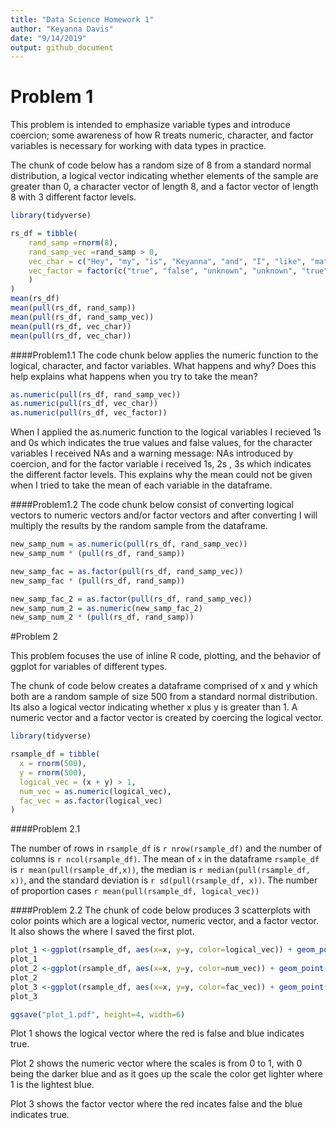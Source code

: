 ```yaml
---
title: "Data Science Homework 1"
author: "Keyanna Davis"
date: "9/14/2019"
output: github_document
---
```



# Problem 1

This problem is intended to emphasize variable types and introduce coercion; some awareness of how R treats numeric, character, and factor variables is necessary for working with data types in practice.


The chunk of code below has a random size of 8 from a standard normal distribution, a logical vector indicating whether elements of the sample are greater than 0, a character vector of length 8, and a factor vector of length 8 with 3 different factor levels.


```r
library(tidyverse)

rs_df = tibble(
    rand_samp =rnorm(8),
    rand_samp_vec =rand_samp > 0,
    vec_char = c("Hey", "my", "is", "Keyanna", "and", "I", "like", "math"),
    vec_factor = factor(c("true", "false", "unknown", "unknown", "true", "true", "false", "false")
    )
)
mean(rs_df)
mean(pull(rs_df, rand_samp))
mean(pull(rs_df, rand_samp_vec))
mean(pull(rs_df, vec_char))
mean(pull(rs_df, vec_char))
```

####Problem1.1
The code chunk below applies the numeric function to the logical, character, and factor variables. What happens and why? Does this help explains what happens when you try to take the mean?

```r
as.numeric(pull(rs_df, rand_samp_vec))
as.numeric(pull(rs_df, vec_char))
as.numeric(pull(rs_df, vec_factor))
```

When I applied the as.numeric function to the logical variables I recieved 1s and 0s which indicates the true values and false values, for the character variables I received NAs and a warning message: NAs introduced by coercion, and for the factor variable i received 1s, 2s , 3s which indicates the different factor levels. This explains why the mean could not be given when I tried to take the mean of each variable in the dataframe.


####Problem1.2
The code chunk below consist of converting logical vectors to numeric vectors and/or factor vectors and after converting I will multiply the results by the random sample from the dataframe. 

```r
new_samp_num = as.numeric(pull(rs_df, rand_samp_vec))
new_samp_num * (pull(rs_df, rand_samp))

new_samp_fac = as.factor(pull(rs_df, rand_samp_vec))
new_samp_fac * (pull(rs_df, rand_samp))

new_samp_fac_2 = as.factor(pull(rs_df, rand_samp_vec))
new_samp_num_2 = as.numeric(new_samp_fac_2)
new_samp_num_2 * (pull(rs_df, rand_samp))
```


#Problem 2

This problem focuses the use of inline R code, plotting, and the behavior of ggplot for variables of different types. 

The chunk of code below creates a dataframe comprised of x and y which both are a random sample of size 500 from a standard normal distribution. Its also a logical vector indicating whether x plus y is greater than 1. A numeric vector and a factor vector is created by coercing the logical vector. 


```r
library(tidyverse)

rsample_df = tibble(
  x = rnorm(500),
  y = rnorm(500),
  logical_vec = (x + y) > 1,
  num_vec = as.numeric(logical_vec),
  fac_vec = as.factor(logical_vec)
)

```


####Problem 2.1

The number of rows in `rsample_df` is `r nrow(rsample_df)` and the number of 
columns is `r ncol(rsample_df)`. The mean of `x` in the dataframe `rsample_df` is `r mean(pull(rsample_df,x))`, the median is `r median(pull(rsample_df, x))`, and the standard deviation is `r sd(pull(rsample_df, x))`. The number of proportion cases `r mean(pull(rsample_df, logical_vec))`



####Problem 2.2
The chunk of code below produces 3 scatterplots with color points which are a logical vector, numeric vector, and a factor vector. It also shows the where I saved the first plot. 


```r

plot_1 <-ggplot(rsample_df, aes(x=x, y=y, color=logical_vec)) + geom_point()
plot_1
plot_2 <-ggplot(rsample_df, aes(x=x, y=y, color=num_vec)) + geom_point()
plot_2
plot_3 <-ggplot(rsample_df, aes(x=x, y=y, color=fac_vec)) + geom_point()
plot_3

ggsave("plot_1.pdf", height=4, width=6)
```

Plot 1 shows the logical vector where the red is false and blue indicates true. 

Plot 2 shows the numeric vector where the scales is from 0 to 1, with 0 being the darker blue and as it goes up the scale the color get lighter where 1 is the lightest blue. 

Plot 3 shows the factor vector where the red incates false and the blue indicates true. 



